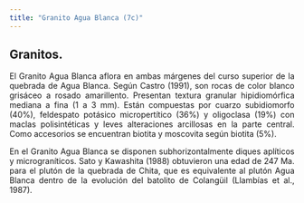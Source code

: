 ```yaml
---
title: "Granito Agua Blanca (7c)"
---
```


<div style="text-align: justify">

## Granitos.

El Granito Agua Blanca aflora en ambas márgenes del curso superior de la quebrada de Agua Blanca. Según Castro (1991), son rocas de color blanco grisáceo a rosado amarillento. Presentan textura granular hipidiomórfica mediana a fina (1 a 3 mm). Están compuestas por cuarzo subidiomorfo (40%), feldespato potásico micropertítico (36%) y oligoclasa (19%) con maclas polisintéticas y leves alteraciones arcillosas en la parte central. Como accesorios se encuentran biotita y moscovita según biotita (5%).

En el Granito Agua Blanca se disponen subhorizontalmente diques aplíticos y micrograníticos. Sato y Kawashita (1988) obtuvieron una edad de 247 Ma. para el plutón de la quebrada de Chita, que es equivalente al plutón Agua Blanca dentro de la evolución del batolito de Colangüil (Llambías et al., 1987).

<div/>
